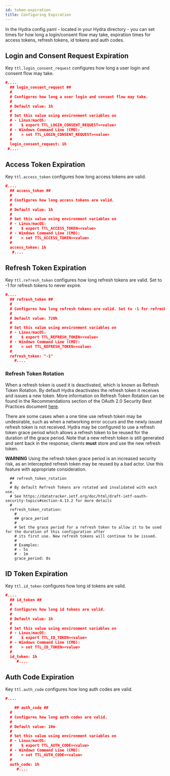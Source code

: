 ```yaml
---
id: token-expiration
title: Configuring Expiration
---
```


In the Hydra config.yaml - located in your Hydra directory - you can set times
for how long a login/consent flow may take, expiration times for access tokens,
refresh tokens, id tokens and auth codes.

## Login and Consent Request Expiration

Key `ttl.login_consent_request` configures how long a user login and consent
flow may take.

```json title="path/to/hydra/config.yaml"
#....
  ## login_consent_request ##
  #
  # Configures how long a user login and consent flow may take.
  #
  # Default value: 1h
  #
  # Set this value using environment variables on
  # - Linux/macOS:
  #    $ export TTL_LOGIN_CONSENT_REQUEST=<value>
  # - Windows Command Line (CMD):
  #    > set TTL_LOGIN_CONSENT_REQUEST=<value>
  #
  login_consent_request: 1h
 #....
```

## Access Token Expiration

Key `ttl.access_token` configures how long access tokens are valid.

```json title="path/to/hydra/config.yaml"
#....
  ## access_token ##
  #
  # Configures how long access tokens are valid.
  #
  # Default value: 1h
  #
  # Set this value using environment variables on
  # - Linux/macOS:
  #    $ export TTL_ACCESS_TOKEN=<value>
  # - Windows Command Line (CMD):
  #    > set TTL_ACCESS_TOKEN=<value>
  #
  access_token: 1h
   #....
```

## Refresh Token Expiration

Key `ttl.refresh_token` configures how long refresh tokens are valid. Set to -1
for refresh tokens to never expire.

```json title="path/to/hydra/config.yaml"
#....
  ## refresh_token ##
  #
  # Configures how long refresh tokens are valid. Set to -1 for refresh tokens to never expire.
  #
  # Default value: 720h
  #
  # Set this value using environment variables on
  # - Linux/macOS:
  #    $ export TTL_REFRESH_TOKEN=<value>
  # - Windows Command Line (CMD):
  #    > set TTL_REFRESH_TOKEN=<value>
  #
  refresh_token: "-1"
    #....
```

### Refresh Token Rotation

When a refresh token is used it is deactivated, which is known as Refresh Token Rotation. By default Hydra deactivates
the refresh token it receives and issues a new token. More information on Refresh Token Rotation can be found in the
Recommendations section of the OAuth 2.0 Security Best Practices document
[here](https://datatracker.ietf.org/doc/html/draft-ietf-oauth-security-topics#section-4.13.2).

There are some cases when a one time use refresh token may be undesirable, such as when a networking error occurs
and the newly issued refresh token is not received. Hydra may be configured to use a refresh token grace period which
allows a refresh token to be reused for the duration of the grace period. Note that a new refresh token is still generated
and sent back in the response; clients **must** store and use the new refresh token.

**WARNING** Using the refresh token grace period is an increased security risk, as an intercepted refresh token may be
reused by a bad actor. Use this feature with appropriate consideration.

```
  ## refresh_token_rotation
  #
  # By default Refresh Tokens are rotated and invalidated with each use.
  # See https://datatracker.ietf.org/doc/html/draft-ietf-oauth-security-topics#section-4.13.2 for more details
  #
  refresh_token_rotation:
    #
    ## grace_period
    #
    # Set the grace period for a refresh token to allow it to be used for the duration of this configuration after
    # its first use. New refresh tokens will continue to be issued.
    #
    # Examples:
    # - 5s
    # - 1m
    grace_period: 0s
```

## ID Token Expiration

Key `ttl.id_token` configures how long id tokens are valid.

```json title="path/to/hydra/config.yaml"
#....
  ## id_token ##
  #
  # Configures how long id tokens are valid.
  #
  # Default value: 1h
  #
  # Set this value using environment variables on
  # - Linux/macOS:
  #    $ export TTL_ID_TOKEN=<value>
  # - Windows Command Line (CMD):
  #    > set TTL_ID_TOKEN=<value>
  #
  id_token: 1h
     #....
```

## Auth Code Expiration

Key `ttl.auth_code` configures how long auth codes are valid.

```json title="path/to/hydra/config.yaml"
#....

    ## auth_code ##
  #
  # Configures how long auth codes are valid.
  #
  # Default value: 10m
  #
  # Set this value using environment variables on
  # - Linux/macOS:
  #    $ export TTL_AUTH_CODE=<value>
  # - Windows Command Line (CMD):
  #    > set TTL_AUTH_CODE=<value>
  #
  auth_code: 1h
     #....
```
